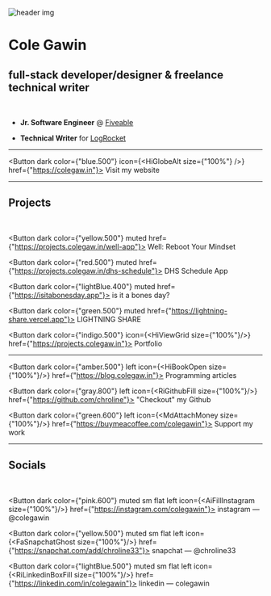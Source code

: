 
![header img](/img/header.png)

# Cole Gawin

## full-stack developer/designer & freelance technical writer

<br />

- **Jr. Software Engineer** @ [Fiveable](https://fiveable.me)

- **Technical Writer** for [LogRocket](https://blog.logrocket.com)

---

<Button dark color={"blue.500"} icon={<HiGlobeAlt size={"100%"} />} href={"https://colegaw.in"}>
    Visit my website
</Button>

---

## Projects

<br />

<Button dark color={"yellow.500"} muted href={"https://projects.colegaw.in/well-app"}>
    Well: Reboot Your Mindset
</Button>

<Button dark color={"red.500"} muted href={"https://projects.colegaw.in/dhs-schedule"}>
    DHS Schedule App
</Button>

<Button dark color={"lightBlue.400"} muted href={"https://isitabonesday.app"}>
    is it a bones day?
</Button>

<Button dark color={"green.500"} muted href={"https://lightning-share.vercel.app"}>
    LIGHTNING SHARE
</Button>

<Button dark color={"indigo.500"} icon={<HiViewGrid size={"100%"}/>} href={"https://projects.colegaw.in"}>
    Portfolio
</Button>

---

<Button dark color={"amber.500"} left icon={<HiBookOpen size={"100%"}/>} href={"https://blog.colegaw.in"}>
    Programming articles
</Button>

<Button dark color={"gray.800"} left icon={<RiGithubFill size={"100%"}/>} href={"https://github.com/chroline"}>
    "Checkout" my Github
</Button>

<Button dark color={"green.600"} left icon={<MdAttachMoney size={"100%"}/>} href={"https://buymeacoffee.com/colegawin"}>
    Support my work
</Button>

---

## Socials

<br />

<Button dark color={"pink.600"} muted sm flat left icon={<AiFillInstagram size={"100%"}/>} href={"https://instagram.com/colegawin"}>
    instagram — @colegawin
</Button>

<Button dark color={"yellow.500"} muted sm flat left icon={<FaSnapchatGhost size={"100%"}/>} href={"https://snapchat.com/add/chroline33"}>
    snapchat — @chroline33
</Button>

<Button dark color={"lightBlue.500"} muted sm flat left icon={<RiLinkedinBoxFill size={"100%"}/>} href={"https://linkedin.com/in/colegawin"}>
    linkedin — colegawin
</Button>